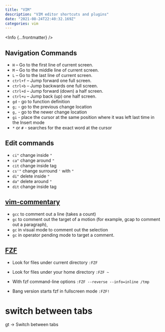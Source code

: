 ```yaml
---
title: "VIM"
description: "VIM editor shortcuts and plugins"
date: "2021-08-24T22:40:32.169Z"
categories: vim
---
```



<Info {...frontmatter} />

## Navigation Commands

- `H` – Go to the first line of current screen.
- `M` – Go to the middle line of current screen.
- `L` – Go to the last line of current screen.
- `ctrl+f` – Jump forward one full screen.
- `ctrl+b` – Jump backwards one full screen.
- `ctrl+d` – Jump forward (down) a half screen.
- `ctrl+u` – Jump back (up) one half screen.
- `gd` - go to function definition
- `g;` - go to the previous change location
- `g,` - go to the newer change location
- `gi` - place the cursor at the same position where it was left last time in the Insert mode
- `*` or `#` - searches for the exact word at the cursor

## Edit commands

- `ci"` change inside `"`
- `ca"` change around `"`
- `cit` change inside tag
- `cs'"` change surround `'` with `"`
- `di"` delete inside `"`
- `da"` delete around `"`
- `dit` change inside tag

## [vim-commentary](!https://github.com/tpope/vim-commentary)

- `gcc` to comment out a line (takes a count)
- `gc` to comment out the target of a motion (for example, gcap to comment out a paragraph),
- `gc` in visual mode to comment out the selection
- `gc` in operator pending mode to target a comment.

## [FZF](!https://github.com/junegunn/fzf/blob/master/README-VIM.md)

- Look for files under current directory
  `:FZF`

- Look for files under your home directory
  `:FZF ~`

- With fzf command-line options
  `:FZF --reverse --info=inline /tmp`

- Bang version starts fzf in fullscreen mode
  `:FZF!`

# switch between tabs

gt -> Switch between tabs
